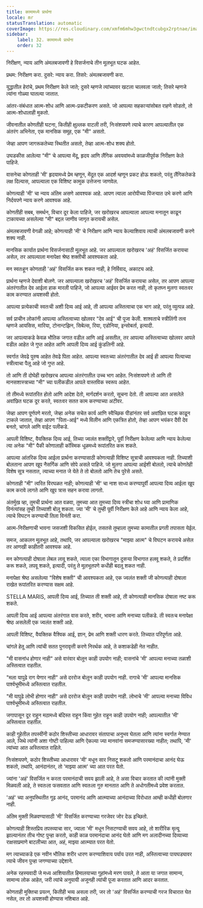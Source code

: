 ```yaml
---
title: कामामध्ये प्रार्थना
locale: mr
statusTranslation: automatic
coverImage: https://res.cloudinary.com/xmfm6mhw3gwctndtcubgx2rptnae/image/upload/v1740468922/small_cover_tratado_de_psicologia_revolucionaria_a4c0dca4e0.webp
sidebar:
    label: 32. कामामध्ये प्रार्थना
    order: 32
---
```

निरीक्षण, न्याय आणि अंमलबजावणी हे विसर्जनाचे तीन मूलभूत घटक आहेत.

प्रथम: निरीक्षण करा. दुसरे: न्याय करा. तिसरे: अंमलबजावणी करा.

युद्धातील हेरांचे, प्रथम निरीक्षण केले जाते; दुसरे म्हणजे त्यांच्यावर खटला चालवला जातो; तिसरे म्हणजे त्यांना गोळ्या घातल्या जातात.

आंतर-संबंधात आत्म-शोध आणि आत्म-प्रकटीकरण असते. जो आपल्या सहकार्‍यांसोबत राहणे सोडतो, तो आत्म-शोधालाही मुकतो.

जीवनातील कोणतीही घटना, कितीही क्षुल्लक वाटली तरी, निःसंशयपणे त्याचे कारण आपल्यातील एक अंतरंग अभिनेता, एक मानसिक समूह, एक "मी" असतो.

जेव्हा आपण जागरूकतेच्या स्थितीत असतो, तेव्हा आत्म-शोध शक्य होतो.

उघडकीस आलेल्या "मी" चे आपल्या मेंदू, हृदय आणि लैंगिक अवयवांमध्ये काळजीपूर्वक निरीक्षण केले पाहिजे.

वासनेचा कोणताही 'मी' हृदयामध्ये प्रेम म्हणून, मेंदूत एक आदर्श म्हणून प्रकट होऊ शकतो, परंतु लैंगिकतेकडे लक्ष दिल्यास, आपल्याला एक विशिष्ट कामुक उत्तेजना जाणवेल.

कोणत्याही 'मी' चा न्याय अंतिम असणे आवश्यक आहे. आपण त्याला आरोपीच्या पिंजऱ्यात उभे करणे आणि निर्दयपणे न्याय करणे आवश्यक आहे.

कोणतीही सबब, समर्थन, विचार दूर केला पाहिजे, जर खरोखरच आपल्याला आपल्या मनातून काढून टाकायच्या असलेल्या "मी" बद्दल जाणीव जागृत करायची असेल.

अंमलबजावणी वेगळी आहे; कोणत्याही 'मी' चे निरीक्षण आणि न्याय केल्याशिवाय त्याची अंमलबजावणी करणे शक्य नाही.

मानसिक कार्यात प्रार्थना विसर्जनासाठी मूलभूत आहे. जर आपल्याला खरोखरच 'अहं' विसर्जित करायचा असेल, तर आपल्याला मनापेक्षा श्रेष्ठ शक्तीची आवश्यकता आहे.

मन स्वतःहून कोणताही 'अहं' विसर्जित करू शकत नाही, हे निर्विवाद, अकाट्य आहे.

प्रार्थना म्हणजे देवाशी बोलणे. जर आपल्याला खरोखरच 'अहं' विसर्जित करायचा असेल, तर आपण आपल्या अंतरंगातील देव आईला हाक मारली पाहिजे, जो आपल्या आईवर प्रेम करत नाही, तो कृतघ्न मुलगा स्वतःवर काम करण्यात अयशस्वी होतो.

आपल्या प्रत्येकाची स्वतःची अशी दिव्य आई आहे, ती आपल्या अस्तित्वाचा एक भाग आहे, परंतु व्युत्पन्न आहे.

सर्व प्राचीन लोकांनी आपल्या अस्तित्वाच्या खोलवर "देव आई" ची पूजा केली. शाश्वताचे स्त्रीलिंगी तत्व म्हणजे आयसिस, मारिया, टोनान्टझिन, सिबेल्स, रिया, एडोनिया, इन्सोबर्ता, इत्यादी.

जर आपल्याकडे केवळ भौतिक जगात वडील आणि आई असतील, तर आपल्या अस्तित्वाच्या खोलवर आपले वडील आहेत जे गुप्त आहेत आणि आपली दिव्य आई कुंडलिनी आहे.

स्वर्गात जेवढे पुरुष आहेत तेवढे पिता आहेत. आपल्या स्वतःच्या अंतरंगातील देव आई ही आपल्या पित्याच्या स्त्रीत्वाचा पैलू आहे जो गुप्त आहे.

तो आणि ती दोघेही खरोखरच आपल्या अंतरंगातील उच्च भाग आहेत. निःसंशयपणे तो आणि ती मानसशास्त्राच्या "मी" च्या पलीकडील आपले वास्तविक स्वरूप आहेत.

तो तीमध्ये रूपांतरित होतो आणि आदेश देतो, मार्गदर्शन करतो, सूचना देतो. ती आपल्या आत असलेले अवांछित घटक दूर करते, स्वतःवर सतत काम करण्याच्या अटीवर.

जेव्हा आपण पूर्णपणे मरतो, जेव्हा अनेक सचेत कार्य आणि स्वैच्छिक पीडांनंतर सर्व अवांछित घटक काढून टाकले जातात, तेव्हा आपण "पिता-आई" मध्ये विलीन आणि एकत्रित होतो, तेव्हा आपण भयंकर दैवी देव बनतो, चांगले आणि वाईट पलीकडे.

आपली विशिष्ट, वैयक्तिक दिव्य आई, तिच्या ज्वलंत शक्तींद्वारे, पूर्वी निरीक्षण केलेल्या आणि न्याय केलेल्या त्या अनेक "मी" पैकी कोणालाही कॉस्मिक धूळमध्ये रूपांतरित करू शकते.

आपल्या आंतरिक दिव्य आईला प्रार्थना करण्यासाठी कोणत्याही विशिष्ट सूत्राची आवश्यकता नाही. तिच्याशी बोलताना आपण खूप नैसर्गिक आणि सोपे असले पाहिजे. जो मुलगा आपल्या आईशी बोलतो, त्याचे कोणतेही विशेष सूत्र नसतात, त्याच्या मनात जे येते ते तो बोलतो आणि तेच पुरेसे असते.

कोणताही "मी" त्वरित विरघळत नाही; कोणत्याही 'मी' चा नाश साध्य करण्यापूर्वी आपल्या दिव्य आईला खूप काम करावे लागते आणि खूप त्रास सहन करावा लागतो.

अंतर्मुख व्हा, तुमची प्रार्थना आत वळवा, तुमच्या आत तुमच्या दिव्य स्त्रीचा शोध घ्या आणि प्रामाणिक विनंत्यांसह तुम्ही तिच्याशी बोलू शकता. ज्या 'मी' चे तुम्ही पूर्वी निरीक्षण केले आहे आणि न्याय केला आहे, त्याचे विघटन करण्याची तिला विनंती करा.

आत्म-निरीक्षणाची भावना जसजशी विकसित होईल, तसतसे तुम्हाला तुमच्या कामातील प्रगती तपासता येईल.

समज, आकलन मूलभूत आहे, तथापि, जर आपल्याला खरोखरच "माझ्या आत्म" चे विघटन करायचे असेल तर आणखी काहीतरी आवश्यक आहे.

मन कोणत्याही दोषाला लेबल लावू शकते, त्याला एका विभागातून दुसऱ्या विभागात हलवू शकते, ते प्रदर्शित करू शकते, लपवू शकते, इत्यादी, परंतु ते मूलभूतपणे कधीही बदलू शकत नाही.

मनापेक्षा श्रेष्ठ असलेल्या "विशेष शक्ती" ची आवश्यकता आहे, एक ज्वलंत शक्ती जी कोणत्याही दोषाला राखेत रूपांतरित करण्यास सक्षम आहे.

STELLA MARIS, आपली दिव्य आई, तिच्यात ती शक्ती आहे, ती कोणत्याही मानसिक दोषाला नष्ट करू शकते.

आपली दिव्य आई आपल्या अंतरंगात वास करते, शरीर, भावना आणि मनाच्या पलीकडे. ती स्वतःच मनापेक्षा श्रेष्ठ असलेली एक ज्वलंत शक्ती आहे.

आपली विशिष्ट, वैयक्तिक वैश्विक आई, ज्ञान, प्रेम आणि शक्ती धारण करते. तिच्यात परिपूर्णता आहे.

चांगले हेतू आणि त्यांची सतत पुनरावृत्ती करणे निरर्थक आहे, ते कशाकडेही नेत नाहीत.

"मी वासनांध होणार नाही" असे वारंवार बोलून काही उपयोग नाही; वासनांचे 'मी' आपल्या मनाच्या तळाशी अस्तित्वात राहतील.

"मला यापुढे राग येणार नाही" असे दररोज बोलून काही उपयोग नाही. रागाचे 'मी' आपल्या मानसिक पार्श्वभूमीमध्ये अस्तित्वात राहतील.

"मी यापुढे लोभी होणार नाही" असे दररोज बोलून काही उपयोग नाही. लोभाचे 'मी' आपल्या मनाच्या विविध पार्श्वभूमीमध्ये अस्तित्वात राहतील.

जगापासून दूर राहून मठामध्ये बंदिस्त राहून किंवा गुहेत राहून काही उपयोग नाही; आपल्यातील 'मी' अस्तित्वात राहतील.

काही गुहेतील तपस्वींनी कठोर शिस्तीच्या आधारावर संतापाचा अनुभव घेतला आणि त्यांना स्वर्गात नेण्यात आले, जिथे त्यांनी अशा गोष्टी पाहिल्या आणि ऐकल्या ज्या मानवांना समजण्यासारख्या नाहीत; तथापि, 'मी' त्यांच्या आत अस्तित्वात राहिले.

निःसंशयपणे, कठोर शिस्तीच्या आधारावर 'मी' मधून सार निसटू शकतो आणि परमानंदाचा आनंद घेऊ शकतो, तथापि, आनंदानंतर, तो 'माझ्या आत्म' च्या आत परत येतो.

ज्यांना 'अहं' विसर्जित न करता परमानंदाची सवय झाली आहे, ते असा विचार करतात की त्यांनी मुक्ती मिळवली आहे, ते स्वतःला फसवतात आणि स्वतःला गुरु मानतात आणि ते अधोगतीमध्ये प्रवेश करतात.

'अहं' च्या अनुपस्थितीत गूढ आनंद, परमानंद आणि आत्म्याच्या आनंदाच्या विरोधात आम्ही कधीही बोलणार नाही.

अंतिम मुक्ती मिळवण्यासाठी 'मी' विसर्जित करण्याच्या गरजेवर जोर देऊ इच्छितो.

कोणत्याही शिस्तप्रिय तपस्व्याचा सार, ज्याला 'मी' मधून निसटण्याची सवय आहे, तो शारीरिक मृत्यू झाल्यानंतर तीच गोष्ट पुन्हा करतो, काही काळ परमानंदाचा आनंद घेतो आणि मग अलादीनच्या दिव्याच्या राक्षसाप्रमाणे बाटलीच्या आत, अहं, माझ्या आत्म्यात परत येतो.

मग त्याच्याकडे एक नवीन भौतिक शरीर धारण करण्याशिवाय पर्याय उरत नाही, अस्तित्वाच्या पायघड्यावर त्याचे जीवन पुन्हा जगण्याच्या उद्देशाने.

अनेक रहस्यवादी जे मध्य आशियातील हिमालयाच्या गुहांमध्ये मरण पावले, ते आता या जगात सामान्य, सामान्य लोक आहेत, जरी त्यांचे अनुयायी अजूनही त्यांची पूजा करतात आणि आदर करतात.

कोणताही मुक्तिचा प्रयत्न, कितीही भव्य असला तरी, जर तो 'अहं' विसर्जित करण्याची गरज विचारात घेत नसेल, तर तो अयशस्वी होण्यास नशिबात आहे.
